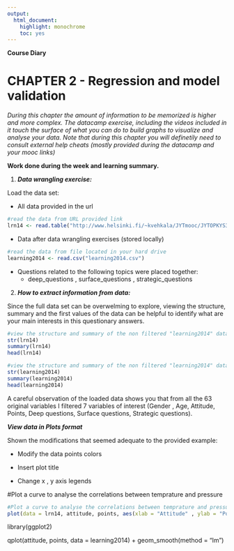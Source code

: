 ```yaml
---
output: 
  html_document: 
    highlight: monochrome
    toc: yes
---
```

**Course Diary**

# CHAPTER 2 - Regression and model validation

*During this chapter the amount of information to be memorized is higher and more complex. The datacamp exercise, including the videos included in it touch the surface of what you can do to build graphs to visualize and analyse your data. Note that during this chapter you will definetily need to consult external help cheats (mostly provided during the datacamp and your mooc links)*


**Work done during the week and learning summary.**

1. _**Data wrangling exercise:**_ 

Load the data set:
 
 - All data provided in the url 
 
```r
#read the data from URL provided link
lrn14 <- read.table("http://www.helsinki.fi/~kvehkala/JYTmooc/JYTOPKYS3-data.txt", sep="\t", header=TRUE)
```
  
 - Data after data wrangling exercises (stored locally)
 
```r
#read the data from file located in your hard drive
learning2014 <- read.csv("learning2014.csv")
```
 
   - Questions related to the following topics were placed together:     
        - deep_questions , surface_questions , strategic_questions 
        

2. _**How to extract information from data:**_

Since the full data set can be overwelming to explore, viewing the structure, summary and the first values of the data can be helpful to identify what are your main interests in this questionary answers. 

```r
#view the structure and summary of the non filtered "learning2014" data
str(lrn14)
summary(lrn14)
head(lrn14)
```


```r
#view the structure and summary of the non filtered "learning2014" data
str(learning2014)
summary(learning2014)
head(learning2014)
```

A careful observation of the loaded data shows you that from all the 63 original variables I filtered 7 variables of interest (Gender , Age, Attitude, Points, Deep questions, Surface questions, Strategic questions). 


_**View data in Plots format**_

Shown the modifications that seemed adequate to the provided example: 

- Modify the data points colors 

- Insert plot title 

- Change x , y axis legends 

#Plot a curve to analyse the correlations between temprature and pressure
```r
#Plot a curve to analyse the correlations between temprature and pressure
plot(data = lrn14, attitude, points, aes(xlab = "Attitude" , ylab = "Points" ,  col = "tomato", bg = "grey", main = "Points Vs Attitude""))
```

library(ggplot2)

qplot(attitude, points, data = learning2014) + geom_smooth(method = "lm")
